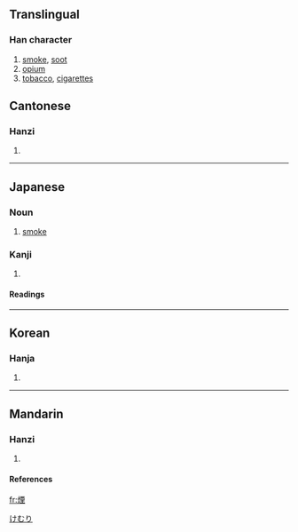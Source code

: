 {{see|烟}}

==Translingual==
===Han character===
{{Han char|rn=86|rad=火|as=09|sn=13|four=9181<sub>4</sub>|canj=火一田土 (FMWG)}}
# [[smoke]], [[soot]]
# [[opium]]
# [[tobacco]], [[cigarettes]]


==Cantonese==
===Hanzi===
{{yue-hanzi|jyut=|y=yin1}}
# {{defn|Cantonese}}

----
==Japanese==
[[Category:1000_Japanese_basic_words|けむり]]


===Noun===
{{ja-noun|k|count=|hira=けむり|rom=kemuri}}
# [[smoke]]

===Kanji===
{{ja-kanji|grade=|rs=火09}}
# {{defn|Japanese}} 
====Readings====
{{ja-readings|on=[[えん]] ([[en]])|kun=[[けむり]] ([[kemuri]]), [[けむる]] ([[kemuru]]), [[けむい]] ([[kemui]])}}

----
==Korean==
===Hanja===
{{ko-hanja|hangeul=[[연]], [[인]]|eumhun=|rv=yeon, in|mr=yŏn, in|y=yen, in}}
# {{defn|Korean}}

----
==Mandarin==
===Hanzi===
{{cmn-hanzi|sim=烟|pin=[[yān]] (yan1)|wg=yen<sup>1</sup>}}
# {{defn|Mandarin}}
====References====
{{Han ref|kx=0677.070|dkj=19203|dj=1088.020|hdz=32215.090|uh=7159|ud=29017|bh=B7CF|bd=47055}}

[[fr:煙]]